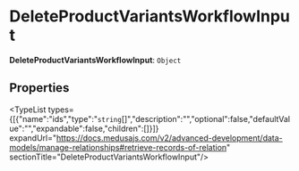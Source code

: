 
# DeleteProductVariantsWorkflowInput

 **DeleteProductVariantsWorkflowInput**: `Object`

## Properties

<TypeList types={[{"name":"ids","type":"`string`[]","description":"","optional":false,"defaultValue":"","expandable":false,"children":[]}]} expandUrl="https://docs.medusajs.com/v2/advanced-development/data-models/manage-relationships#retrieve-records-of-relation" sectionTitle="DeleteProductVariantsWorkflowInput"/>
